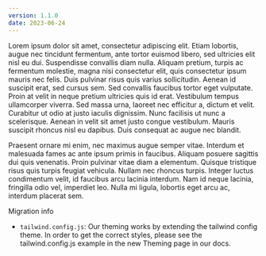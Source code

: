 ```yaml
---
version: 1.1.0
date: 2023-06-24
---
```


Lorem ipsum dolor sit amet, consectetur adipiscing elit. Etiam lobortis, augue nec tincidunt fermentum, ante tortor euismod libero, sed ultricies elit nisl eu dui. Suspendisse convallis diam nulla. Aliquam pretium, turpis ac fermentum molestie, magna nisi consectetur elit, quis consectetur ipsum mauris nec felis. Duis pulvinar risus quis varius sollicitudin. Aenean id suscipit erat, sed cursus sem. Sed convallis faucibus tortor eget vulputate. Proin at velit in neque pretium ultricies quis id erat. Vestibulum tempus ullamcorper viverra. Sed massa urna, laoreet nec efficitur a, dictum et velit. Curabitur ut odio at justo iaculis dignissim. Nunc facilisis ut nunc a scelerisque. Aenean in velit sit amet justo congue vestibulum. Mauris suscipit rhoncus nisl eu dapibus. Duis consequat ac augue nec blandit.

Praesent ornare mi enim, nec maximus augue semper vitae. Interdum et malesuada fames ac ante ipsum primis in faucibus. Aliquam posuere sagittis dui quis venenatis. Proin pulvinar vitae diam a elementum. Quisque tristique risus quis turpis feugiat vehicula. Nullam nec rhoncus turpis. Integer luctus condimentum velit, id faucibus arcu lacinia interdum. Nam id neque lacinia, fringilla odio vel, imperdiet leo. Nulla mi ligula, lobortis eget arcu ac, interdum placerat sem.


<TipChanges>Migration info</TipChanges>

* `tailwind.config.js`: Our theming works by extending the tailwind config theme. In order to get the correct styles, please see the tailwind.config.js example in the new Theming page in our docs.
